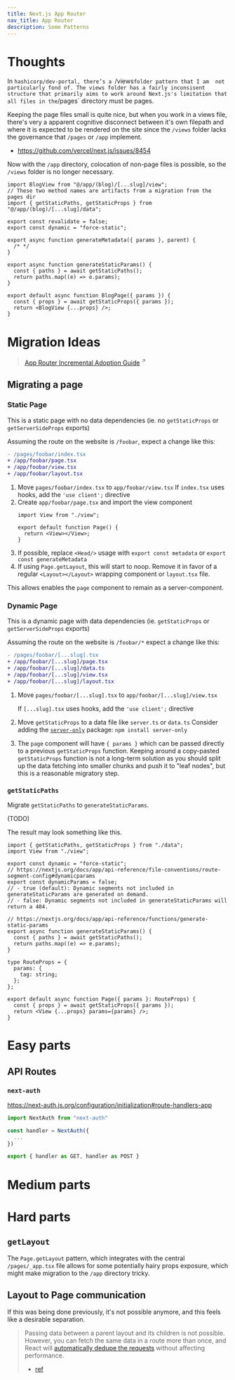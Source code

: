 ```yaml
---
title: Next.js App Router
nav_title: App Router
description: Some Patterns
---
```



# Thoughts

In `hashicorp/dev-portal, there’s a `/views` folder pattern that I am 
not particularly fond of. The views folder has a fairly inconsisent
structure that primarily aims to work around Next.js's
limitation that all files in the `/pages` directory must be pages.

Keeping the page files small is quite nice, but when you work in a 
views file, there's very a apparent cognitive disconnect between
it's own filepath and where it is expected to be rendered on the site
since the `/views` folder lacks the governance that `/pages` or `/app` implement.
- https://github.com/vercel/next.js/issues/8454

Now with the `/app` directory, colocation of non-page files is possible, so the 
`/views` folder is no longer necessary.

<div style={{marginLeft: "var(--geist-gap)"}}>
  <Tree>
    <Folder name="." defaultOpen>
      <Folder name="app" defaultOpen>
        <File name="data.ts"    style={{ color: "var(--ds-green-900)" }} />
        <File name="layout.tsx" style={{ color: "var(--ds-green-900)" }} />
        <File name="view.tsx"   style={{ color: "var(--ds-green-900)" }} />
        <File name="page.tsx"   style={{ color: "var(--ds-amber-900)" }} />
      </Folder>
      <Folder name="pages"     defaultOpen>
        <File name="index.tsx" style={{ color: "var(--ds-amber-900)" }} />
      </Folder>
      <Folder name="layouts"   defaultOpen style={{ color: "var(--ds-red-900)"}}>
        <File name="index.tsx" style={{ color: "var(--ds-red-900)" }} />
      </Folder>
      <Folder name="views"     defaultOpen style={{ color: "var(--ds-red-900)"}}>
        <File name="index.tsx" style={{ color: "var(--ds-red-900)" }} />
        <File name="server.ts" style={{ color: "var(--ds-red-900)" }} />
      </Folder>
    </Folder>
  </Tree>
</div>

```tsx filename="app/(blog)/[...slug]/page.tsx"
import BlogView from "@/app/(blog)/[...slug]/view";
// These two method names are artifacts from a migration from the pages dir
import { getStaticPaths, getStaticProps } from "@/app/(blog)/[...slug]/data";

export const revalidate = false;
export const dynamic = "force-static";

export async function generateMetadata({ params }, parent) {
  /* */
}

export async function generateStaticParams() {
  const { paths } = await getStaticPaths();
  return paths.map((e) => e.params);
}

export default async function BlogPage({ params }) {
  const { props } = await getStaticProps({ params });
  return <BlogView {...props} />;
}
```

# Migration Ideas

> [App Router Incremental Adoption Guide](https://nextjs.org/docs/app/building-your-application/upgrading/app-router-migration) <sup>↗</sup>

## Migrating a page

### Static Page

This is a static page with no data dependencies (ie. no `getStaticProps` or `getServerSideProps` exports)

Assuming the route on the website is `/foobar`, expect a change like this:

```diff
- /pages/foobar/index.tsx
+ /app/foobar/page.tsx
+ /app/foobar/view.tsx
+ /app/foobar/layout.tsx
```

1. Move `pages/foobar/index.tsx` to `app/foobar/view.tsx`
   If `index.tsx` uses hooks, add the `'use client';` directive
1. Create `app/foobar/page.tsx` and import the view component
   ```tsx filename="./app/foobar/page.tsx"
   import View from "./view";

   export default function Page() {
     return <View></View>;
   }
   ```
1. If possible, replace `<Head/>` usage with `export const metadata` or `export const generateMetadata`
1. If using `Page.getLayout`, this will start to noop. Remove it in favor of a regular `<Layout></Layout>` wrapping component or `layout.tsx` file.

This allows enables the `page` component to remain as a server-component.

### Dynamic Page

This is a dynamic page with data dependencies (ie. `getStaticProps` or `getServerSideProps` exports)

Assuming the route on the website is `/foobar/*` expect a change like this:

```diff
- /pages/foobar/[...slug].tsx
+ /app/foobar/[...slug]/page.tsx
+ /app/foobar/[...slug]/data.ts
+ /app/foobar/[...slug]/view.tsx
+ /app/foobar/[...slug]/layout.tsx
```

1. Move `pages/foobar/[...slug].tsx` to `app/foobar/[...slug]/view.tsx`
   
   If `[...slug].tsx` uses hooks, add the `'use client';` directive
1. Move `getStaticProps` to a data file like `server.ts` or `data.ts`
   Consider adding the [`server-only`](https://nextjs.org/docs/getting-started/react-essentials#the-server-only-package) package: `npm install server-only`
1. The `page` component will have `{ params }` which can be passed directly to
   a previous `getStaticProps` function. Keeping around a copy-pasted `getStaticProps`
   function is not a long-term solution as you should split up the data fetching into
   smaller chunks and push it to "leaf nodes", but this is a reasonable migratory step.

### `getStaticPaths`

Migrate `getStaticPaths` to `generateStaticParams`.

(TODO)

The result may look something like this.

```tsx filename="app/tags/[tag]/page.tsx"
import { getStaticPaths, getStaticProps } from "./data";
import View from "./view";

export const dynamic = "force-static";
// https://nextjs.org/docs/app/api-reference/file-conventions/route-segment-config#dynamicparams
export const dynamicParams = false;
// - true (default): Dynamic segments not included in generateStaticParams are generated on demand.
// - false: Dynamic segments not included in generateStaticParams will return a 404.

// https://nextjs.org/docs/app/api-reference/functions/generate-static-params
export async function generateStaticParams() {
  const { paths } = await getStaticPaths();
  return paths.map((e) => e.params);
}

type RouteProps = {
  params: {
    tag: string;
  };
};

export default async function Page({ params }: RouteProps) {
  const { props } = await getStaticProps({ params });
  return <View {...props} params={params} />;
}
```

# Easy parts

## API Routes

### `next-auth`

https://next-auth.js.org/configuration/initialization#route-handlers-app

```ts filename="/app/api/auth/[...nextauth]/route.ts"
import NextAuth from "next-auth"

const handler = NextAuth({
  ...
})

export { handler as GET, handler as POST }
```

# Medium parts



# Hard parts

## `getLayout`

The `Page.getLayout` pattern, which integrates with the central `/pages/_app.tsx` file
allows for some potentially hairy props exposure, which might make migration to the `/app` directory
tricky.

## Layout to Page communication

If this was being done previously, it's not possible anymore, and this feels like a desirable
separation.

> Passing data between a parent layout and its children is not possible. However, you can fetch the same data in a route more than once, and React will [automatically dedupe the requests](https://nextjs.org/docs/app/building-your-application/data-fetching#automatic-fetch-request-deduping) without affecting performance.
>
> - [ref](https://nextjs.org/docs/app/building-your-application/routing/pages-and-layouts#layouts)

